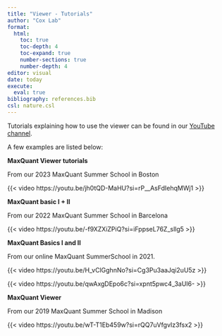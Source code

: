```yaml
---
title: "Viewer - Tutorials"
author: "Cox Lab"
format: 
  html:
    toc: true
    toc-depth: 4
    toc-expand: true
    number-sections: true
    number-depth: 4
editor: visual
date: today
execute:
  eval: true
bibliography: references.bib
csl: nature.csl
---
```


Tutorials explaining how to use the viewer can be found in our [YouTube channel](https://www.youtube.com/c/MaxQuantChannel).

A few examples are listed below:

**MaxQuant Viewer tutorials**

From our 2023 MaxQuant Summer School in Boston

{{< video https://youtu.be/jh0tQD-MaHU?si=rP__AsFdIehqMWj1 >}}

**MaxQuant basic I + II**

From our 2022 MaxQuant Summer School in Barcelona

{{< video https://youtu.be/-f9XZXiZPiQ?si=iFppseL76Z_sllg5 >}}

**MaxQuant Basics I and II**

From our online MaxQuant SummerSchool in 2021.

{{< video https://youtu.be/H_vClGghnNo?si=Cg3Pu3aaJqi2uU5z >}}

{{< video https://youtu.be/qwAxgDEpo6c?si=xpnt5pwc4_3aUI6- >}}

**MaxQuant Viewer**

From our 2019 MaxQuant Summer School in Madison

{{< video https://youtu.be/wT-T1Eb459w?si=rQQ7uVfgvIz3fsx2 >}}

